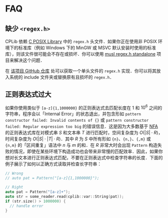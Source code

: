# FAQ

## 缺少 `<regex.h>`

CPLib 依赖 [C POSIX Library](https://en.wikipedia.org/wiki/C_POSIX_library) 中的 `regex.h` 头文件．如果你正在使用非 POSIX 环境下的标准库（例如 Windows 下的 MinGW 或 MSVC 默认安装时使用的标准库），则该文件很可能会不存在或损坏．你可以使用 [musl regex.h standalone](https://github.com/rindag-devs/musl-regex-standalone) 项目来解决这个问题．

在 [该项目 GitHub 仓库](https://github.com/rindag-devs/musl-regex-standalone/blob/main/regex.h) 处可以获取一个单头文件的 `regex.h` 实现．你可以将其放入系统的 include 文件夹或替换原有且损坏的 `regex.h`．

## 正则表达式过大

如果你使用类似于 `[a-z]{1,1000000}` 的正则表达式去匹配长度在 $1$ 和 $10^6$ 之间的字符串，程序会以「Internal Error」的状态退出，并包含形如 `pattern constructor failed: Invalid contents of {}` 或 `pattern constructor failed: Regular expression too big` 的错误信息．这是因为大多数基于 [NFA](https://en.wikipedia.org/wiki/Nondeterministic_finite_automaton) 的正则表达式库在对模式串 $S$ 和文本串 $T$ 进行匹配时，空间复杂度为 $O(|S| \cdot R)$，时间复杂度为 $O(|S| \cdot |T| \cdot R)$．其中 $R$ 为 $S$ 中所有形如 `{n}`、`{n,}`、`{,m}` 或 `{n,m}` 的「区间重复」语法中 $n$ 与 $m$ 的和．在 $R$ 非常大时会出现 `Pattern` 构造失败的情况，即使在某些环境下构造成功也会带来非常慢的匹配效率．因此，如果你想对长文本进行正则表达式匹配，不要在正则表达式中检查字符串的长度．下面的例子展示了如何以正确方式读取并检查长字符串：

```cpp
// Wrong
// auto pat = Pattern("[a-z]{1,1000000}");

// Right
auto pat = Pattern("[a-z]+");
auto str = some_reader.read(cplib::var::String(pat));
if (str.size() > 1000000) {
  // handle error
}
```
